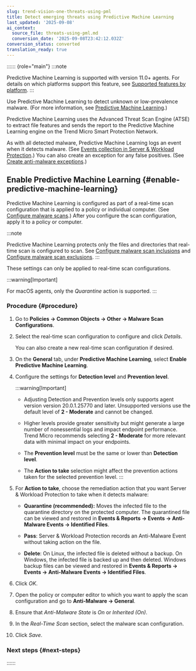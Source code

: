 ```yaml
---
slug: trend-vision-one-threats-using-pml
title: Detect emerging threats using Predictive Machine Learning
last_updated: '2025-09-08'
ai_context:
  source_file: threats-using-pml.md
  conversion_date: '2025-09-08T23:42:12.032Z'
conversion_status: converted
translation_ready: true
---
```


:::::: {role="main"}
:::note

Predictive Machine Learning is supported with version 11.0+ agents. For details on which platforms support this feature, see [Supported features by platform](supported-features-linux-platform.mdx).
:::

Use Predictive Machine Learning to detect unknown or low-prevalence malware. (For more information, see [Predictive Machine Learning](anti-malware.mdx).)

Predictive Machine Learning uses the Advanced Threat Scan Engine (ATSE) to extract file features and sends the report to the Predictive Machine Learning engine on the Trend Micro Smart Protection Network.

As with all detected malware, Predictive Machine Learning logs an event when it detects malware. (See [Events collection in Server & Workload Protection](event-logging.mdx).) You can also create an exception for any false positives. (See [Create anti-malware exceptions](create-anti-malware-exceptions.mdx).)

## Enable Predictive Machine Learning {#enable-predictive-machine-learning}

Predictive Machine Learning is configured as part of a real-time scan configuration that is applied to a policy or individual computer. (See [Configure malware scans](configure-malware-scans.mdx).) After you configure the scan configuration, apply it to a policy or computer.

:::note

Predictive Machine Learning protects only the files and directories that real-time scan is configured to scan. See [Configure malware scan inclusions](configure-malware-scan-inclusions.mdx) and [Configure malware scan exclusions](configure-malware-scan-exclusions.mdx).
:::

These settings can only be applied to real-time scan configurations.

:::warning[Important]

For macOS agents, only the *Quarantine* action is supported.
:::

### Procedure {#procedure}

1.  Go to **Policies → Common Objects → Other → Malware Scan Configurations**.

2.  Select the real-time scan configuration to configure and click *Details*.

    You can also create a new real-time scan configuration if desired.

3.  On the **General** tab, under **Predictive Machine Learning**, select **Enable Predictive Machine Learning**.

4.  Configure the settings for **Detection level** and **Prevention level**.

    :::warning[Important]

    - Adjusting Detection and Prevention levels only supports agent version version 20.0.1.25770 and later. Unsupported versions use the default level of **2 - Moderate** and cannot be changed.

    - Higher levels provide greater sensitivity but might generate a large number of nonessential logs and impact endpoint performance. Trend Micro recommends selecting **2 - Moderate** for more relevant data with minimal impact on your endpoints.

    - The **Prevention level** must be the same or lower than **Detection level**.

    - The **Action to take** selection might affect the prevention actions taken for the selected prevention level.
    :::

5.  For **Action to take**, choose the remediation action that you want Server & Workload Protection to take when it detects malware:

    - **Quarantine (recommended):** Moves the infected file to the quarantine directory on the protected computer. The quarantined file can be viewed and restored in **Events & Reports → Events → Anti-Malware Events → Identified Files**.

    - **Pass**: Server & Workload Protection records an Anti-Malware Event without taking action on the file.

    - **Delete**: On Linux, the infected file is deleted without a backup. On Windows, the infected file is backed up and then deleted. Windows backup files can be viewed and restored in **Events & Reports → Events → Anti-Malware Events → Identified Files**.

6.  Click *OK*.

7.  Open the policy or computer editor to which you want to apply the scan configuration and go to **Anti-Malware → General**.

8.  Ensure that *Anti-Malware State* is *On* or *Inherited (On)*.

9.  In the *Real-Time Scan* section, select the malware scan configuration.

10. Click *Save*.

### Next steps {#next-steps}
::::::
